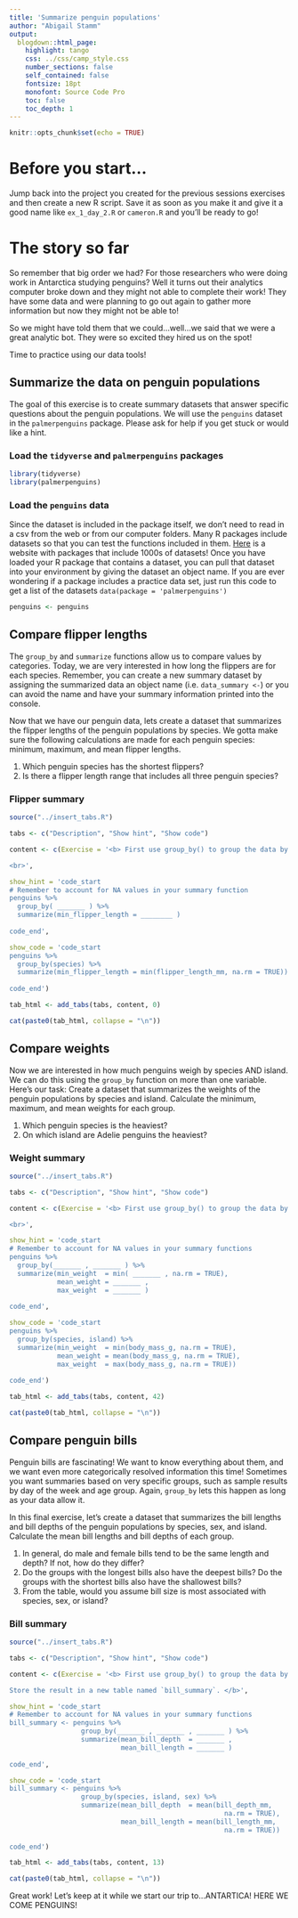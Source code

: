 ```yaml
---
title: 'Summarize penguin populations'
author: "Abigail Stamm"
output: 
  blogdown::html_page: 
    highlight: tango
    css: ../css/camp_style.css
    number_sections: false
    self_contained: false
    fontsize: 18pt
    monofont: Source Code Pro
    toc: false
    toc_depth: 1
---
```


```r
knitr::opts_chunk$set(echo = TRUE)
```

# Before you start...

Jump back into the project you created for the previous sessions exercises and then create a new R script. Save it as soon as you make it and give it a good name like `ex_1_day_2.R` or `cameron.R` and you'll be ready to go!

# The story so far

So remember that big order we had? For those researchers who were doing work in Antarctica studying penguins? Well it turns out their analytics computer broke down and they might not able to complete their work! They have some data and were planning to go out again to gather more information but now they might not be able to!

So we might have told them that we could...well...we said that we were a great analytic bot. They were so excited they hired us on the spot!

Time to practice using our data tools!

## Summarize the data on penguin populations

The goal of this exercise is to create summary datasets that answer specific questions about the penguin populations. We will use the `penguins` dataset in the `palmerpenguins` package. Please ask for help if you get stuck or would like a hint.

### Load the `tidyverse` and `palmerpenguins` packages 

```r
library(tidyverse)
library(palmerpenguins)
```


### Load the `penguins` data

Since the dataset is included in the package itself, we don't need to read in a csv from the web or from our computer folders. Many R packages include datasets so that you can test the functions included in them. [Here](https://vincentarelbundock.github.io/Rdatasets/datasets.html) is a website with packages that include 1000s of datasets! Once you have loaded your R package that contains a dataset, you can pull that dataset into your environment by giving the dataset an object name. If you are ever wondering if a package includes a practice data set, just run this code to get a list of the datasets `data(package = 'palmerpenguins')`

```r
penguins <- penguins
```



## Compare flipper lengths

The `group_by` and `summarize` functions allow us to compare values by categories. Today, we are very interested in how long the flippers are for each species. Remember, you can create a new summary dataset by assigning the summarized data an object name (i.e. `data_summary <-`) or you can avoid the name and have your summary information printed into the console. 

Now that we have our penguin data, lets create a dataset that summarizes the flipper lengths of the penguin populations by species. We gotta make sure the following calculations are made for each penguin species: minimum, maximum, and mean flipper lengths. 

1. Which penguin species has the shortest flippers?
1. Is there a flipper length range that includes all three penguin species?


<div class="quiz">

### <i class="fas fa-cookie-bite" style="color: gray;"></i> Flipper summary {-}

```r
source("../insert_tabs.R")

tabs <- c("Description", "Show hint", "Show code")

content <- c(Exercise = '<b> First use group_by() to group the data by species, AND THEN use summarize() to add a new column called min_flipper_length. Ignore the NA values with the argument `na.rm = TRUE`.</b>

<br>',

show_hint = 'code_start
# Remember to account for NA values in your summary function
penguins %>% 
  group_by( _______ ) %>%
  summarize(min_flipper_length = ________ )
  
code_end',

show_code = 'code_start
penguins %>% 
  group_by(species) %>%
  summarize(min_flipper_length = min(flipper_length_mm, na.rm = TRUE))
  
code_end')

tab_html <- add_tabs(tabs, content, 0)

cat(paste0(tab_html, collapse = "\n"))
```

</div>


## Compare weights

Now we are interested in how much penguins weigh by species AND island. We can do this using the `group_by` function on more than one variable. Here's our task: Create a dataset that summarizes the weights of the penguin populations by species and island. Calculate the minimum, maximum, and mean weights for each group. 

1. Which penguin species is the heaviest?
1. On which island are Adelie penguins the heaviest?


<div class="quiz">

### <i class="fas fa-cookie-bite" style="color: gray;"></i> Weight summary {-}

```r
source("../insert_tabs.R")

tabs <- c("Description", "Show hint", "Show code")

content <- c(Exercise = '<b> First use group_by() to group the data by species and island, AND THEN use summarize() to add new columns for the min, mean, and max of body_mass_g. Ignore the NA values with the argument `na.rm = TRUE`. </b>

<br>',

show_hint = 'code_start
# Remember to account for NA values in your summary functions
penguins %>% 
  group_by(_______ , _______ ) %>%
  summarize(min_weight  = min( _______ , na.rm = TRUE),
            mean_weight = _______ ,
            max_weight  = _______ )
            
code_end',

show_code = 'code_start
penguins %>% 
  group_by(species, island) %>%
  summarize(min_weight  = min(body_mass_g, na.rm = TRUE),
            mean_weight = mean(body_mass_g, na.rm = TRUE),
            max_weight  = max(body_mass_g, na.rm = TRUE)) 
            
code_end')

tab_html <- add_tabs(tabs, content, 42)

cat(paste0(tab_html, collapse = "\n"))
```

</div>



## Compare penguin bills

Penguin bills are fascinating! We want to know everything about them, and we want even more categorically resolved information this time! Sometimes you want summaries based on very specific groups, such as sample results by day of the week and age group. Again, `group_by` lets this happen as long as your data allow it. 

In this final exercise, let's create a dataset that summarizes the bill lengths and bill depths of the penguin populations by species, sex, and island. Calculate the mean bill lengths and bill depths of each group. 

1. In general, do male and female bills tend to be the same length and depth? If not, how do they differ?
1. Do the groups with the longest bills also have the deepest bills? Do the groups with the shortest bills also have the shallowest bills?
1. From the table, would you assume bill size is most associated with species, sex, or island?

<div class="quiz">

### <i class="fas fa-cookie-bite" style="color: gray;"></i> Bill summary {-}

```r
source("../insert_tabs.R")

tabs <- c("Description", "Show hint", "Show code")

content <- c(Exercise = '<b> First use group_by() to group the data by species, island, and sex, AND THEN use summarize() to add new columns for the mean bill depth and bill length. Ignore the NA values with the argument `na.rm = TRUE`. 

Store the result in a new table named `bill_summary`. </b>',

show_hint = 'code_start
# Remember to account for NA values in your summary functions
bill_summary <- penguins %>% 
                  group_by(_______ , _______ , _______ ) %>%
                  summarize(mean_bill_depth  = _______ ,
                            mean_bill_length = _______ )
            
code_end',

show_code = 'code_start
bill_summary <- penguins %>%
                  group_by(species, island, sex) %>%
                  summarize(mean_bill_depth  = mean(bill_depth_mm, 
                                                      na.rm = TRUE),
                            mean_bill_length = mean(bill_length_mm, 
                                                      na.rm = TRUE)) 
            
code_end')

tab_html <- add_tabs(tabs, content, 13)

cat(paste0(tab_html, collapse = "\n"))
```

</div>

Great work! Let's keep at it while we start our trip to...ANTARTICA! HERE WE COME PENGUINS!

<i class="fa fa-cookie-bite"></i> 
<i class="fa fa-robot"></i> 
<i class="fa fa-cookie-bite"></i> 
